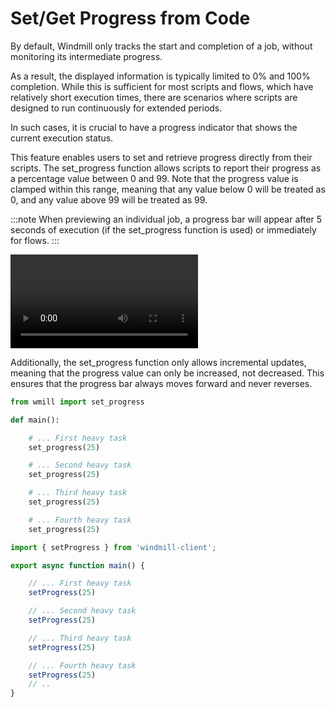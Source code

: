 
# Set/Get Progress from Code

By default, Windmill only tracks the start and completion of a job, without monitoring its intermediate progress.

As a result, the displayed information is typically limited to 0% and 100% completion. While this is sufficient for most scripts and flows, which have relatively short execution times, there are scenarios where scripts are designed to run continuously for extended periods.

In such cases, it is crucial to have a progress indicator that shows the current execution status.

This feature enables users to set and retrieve progress directly from their scripts.
The set_progress function allows scripts to report their progress as a percentage value between 0 and 99. Note that the progress value is clamped within this range, meaning that any value below 0 will be treated as 0, and any value above 99 will be treated as 99.


:::note
When previewing an individual job, a progress bar will appear after 5 seconds of execution (if the set_progress function is used) or immediately for flows.
:::

<video
	className="border-2 rounded-lg object-cover w-full h-full dark:border-gray-800"
	controls
	src="/videos/explicit_progress_bar.mp4"
/>
<br/>

Additionally, the set_progress function only allows incremental updates, meaning that the progress value can only be increased, not decreased. This ensures that the progress bar always moves forward and never reverses.

<Tabs className="unique-tabs">
<TabItem value="python" label="Python" attributes={{className: "text-xs p-4 !mt-0 !ml-0"}}>

```python
from wmill import set_progress

def main():

	# ... First heavy task
	set_progress(25)

	# ... Second heavy task
	set_progress(25)

	# ... Third heavy task
	set_progress(25)

	# ... Fourth heavy task
	set_progress(25)

```

</TabItem>
<TabItem value="deno" label="TypeScript (Bun)" attributes={{className: "text-xs p-4 !mt-0 !ml-0"}}>

```typescript
import { setProgress } from 'windmill-client';

export async function main() {

	// ... First heavy task
	setProgress(25)

	// ... Second heavy task
	setProgress(25)

	// ... Third heavy task
	setProgress(25)

	// ... Fourth heavy task
	setProgress(25)
	// ..
}
```

</TabItem>
</Tabs>

